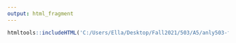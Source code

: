 ```yaml
---
output: html_fragment
---
```


```r
htmltools::includeHTML('C:/Users/Ella/Desktop/Fall2021/503/A5/anly503-fall2020-a5-EllayW/altair.html')
```


